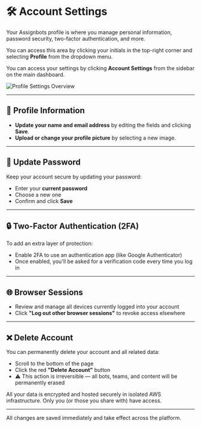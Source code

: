 # 🛠️ Account Settings

Your Assignbots profile is where you manage personal information, password security, two-factor authentication, and more.

You can access this area by clicking your initials in the top-right corner and selecting **Profile** from the dropdown menu.

You can access your settings by clicking **Account Settings** from the sidebar on the main dashboard.

![Profile Settings Overview](../../images/profile-settings-overview.png)

---

## 👤 Profile Information

- **Update your name and email address** by editing the fields and clicking **Save**.
- **Upload or change your profile picture** by selecting a new image.

---

## 🔐 Update Password

Keep your account secure by updating your password:
- Enter your **current password**
- Choose a new one
- Confirm and click **Save**

---

## 🔒 Two-Factor Authentication (2FA)

To add an extra layer of protection:
- Enable 2FA to use an authentication app (like Google Authenticator)
- Once enabled, you'll be asked for a verification code every time you log in

---

## 🌐 Browser Sessions

- Review and manage all devices currently logged into your account
- Click **"Log out other browser sessions"** to revoke access elsewhere

---

## ❌ Delete Account

You can permanently delete your account and all related data:
- Scroll to the bottom of the page
- Click the red **"Delete Account"** button
- ⚠️ This action is irreversible — all bots, teams, and content will be permanently erased

<Info title="Security & Privacy">
    All your data is encrypted and hosted securely in isolated AWS infrastructure. Only you (or those you share with) have access.
</Info>

---

All changes are saved immediately and take effect across the platform.
